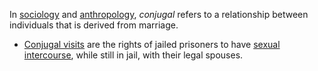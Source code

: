 In [[sociology]] and [[anthropology]], ''conjugal'' refers to a relationship between individuals that is derived from marriage.

*[[Conjugal visits]] are the rights of jailed prisoners to have [[sexual intercourse]], while still in jail, with their legal spouses.

{{stub}}